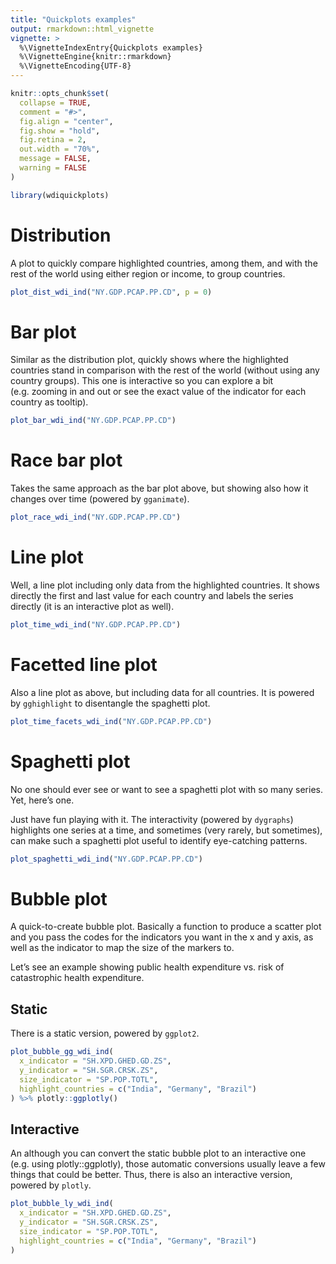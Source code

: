 ```yaml
---
title: "Quickplots examples"
output: rmarkdown::html_vignette
vignette: >
  %\VignetteIndexEntry{Quickplots examples}
  %\VignetteEngine{knitr::rmarkdown}
  %\VignetteEncoding{UTF-8}
---
```


```r
knitr::opts_chunk$set(
  collapse = TRUE,
  comment = "#>",
  fig.align = "center",
  fig.show = "hold",
  fig.retina = 2,
  out.width = "70%",
  message = FALSE,
  warning = FALSE
)
```

```r
library(wdiquickplots)
```


# Distribution

A plot to quickly compare highlighted countries, among them, and with the 
rest of the world using either region or income, to group countries.

```r
plot_dist_wdi_ind("NY.GDP.PCAP.PP.CD", p = 0)
```


# Bar plot

Similar as the distribution plot, quickly shows where the highlighted countries
stand in comparison with the rest of the world (without using any country
groups). This one is interactive so you can explore a bit (e.g. zooming in and 
out or see the exact value of the indicator for each country as tooltip).

```r
plot_bar_wdi_ind("NY.GDP.PCAP.PP.CD")
```

# Race bar plot

Takes the same approach as the bar plot above, but showing also how it changes 
over time (powered by `gganimate`).

```r
plot_race_wdi_ind("NY.GDP.PCAP.PP.CD")
```


# Line plot

Well, a line plot including only data from the highlighted countries. It shows 
directly the first and last value for each country and labels the series 
directly (it is an interactive plot as well).

```r
plot_time_wdi_ind("NY.GDP.PCAP.PP.CD")
```


# Facetted line plot

Also a line plot as above, but including data for all countries.
It is powered by `gghighlight` to disentangle the spaghetti plot.

```r
plot_time_facets_wdi_ind("NY.GDP.PCAP.PP.CD")
```

# Spaghetti plot

No one should ever see or want to see a spaghetti plot with so many series. 
Yet, here's one. 

Just have fun playing with it. The interactivity (powered by `dygraphs`)
highlights one series at a time, and sometimes (very rarely, but sometimes), can 
make such a spaghetti plot useful to identify eye-catching patterns.


```r
plot_spaghetti_wdi_ind("NY.GDP.PCAP.PP.CD")
```

# Bubble plot

A quick-to-create bubble plot. Basically a function to produce a scatter plot
and you pass the codes for the indicators you want in the x and y axis, as well
as the indicator to map the size of the markers to.

Let's see an example showing public health expenditure vs. risk of catastrophic 
health expenditure.

## Static

There is a static version, powered by `ggplot2`.

```r
plot_bubble_gg_wdi_ind(
  x_indicator = "SH.XPD.GHED.GD.ZS",
  y_indicator = "SH.SGR.CRSK.ZS",
  size_indicator = "SP.POP.TOTL",
  highlight_countries = c("India", "Germany", "Brazil")
) %>% plotly::ggplotly()
```

## Interactive

An although you can convert the static bubble plot to an interactive one 
(e.g. using plotly::ggplotly), those automatic conversions usually leave 
a few things that could be better. Thus, there is also an interactive version, 
powered by `plotly`.

```r
plot_bubble_ly_wdi_ind(
  x_indicator = "SH.XPD.GHED.GD.ZS",
  y_indicator = "SH.SGR.CRSK.ZS",
  size_indicator = "SP.POP.TOTL",
  highlight_countries = c("India", "Germany", "Brazil")
)
```







